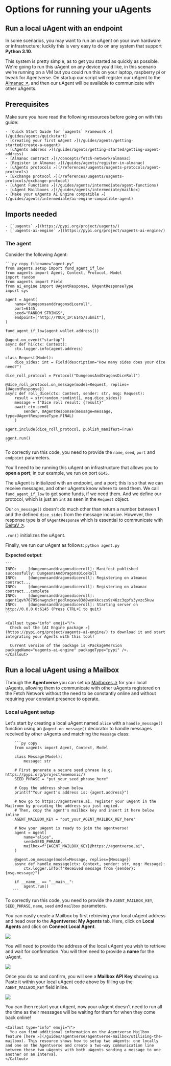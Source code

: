 
# Options for running your uAgents

## Run a local uAgent with an endpoint

In some scenarios, you may want to run an uAgent on your own hardware or infrastructure; luckily this is very easy to do on any system that support **Python 3.10**.

This system is pretty simple, as to get you started as quickly as possible. We're going to run this uAgent on any device you'd like, in this scenario we're running on a VM but you could run this on your laptop, raspberry pi or tweak for Agentverse. On startup our script will register our uAgent to the [Almanac ↗️](/references/contracts/uagents-almanac/almanac-overview), and then our uAgent will be available to communicate with other uAgents.

## Prerequisites

Make sure you have read the following resources before going on with this guide:

    - [Quick Start Guide for `uagents` Framework ↗️](/guides/agents/quickstart)
    - [Creating your first uAgent ↗️](/guides/agents/getting-started/create-a-uagent)
    - [uAgents address ↗️](/guides/agents/getting-started/getting-uagent-address)
    - [Almanac contract ↗️](/concepts/fetch-network/almanac)
    - [Register in Almanac ↗️](/guides/agents/register-in-almanac)
    - [uAgents protocols ↗️](/references/uagents/uagents-protocols/agent-protocols)
    - [Exchange protocol ↗️](/references/uagents/uagents-protocols/exchange-protocol)
    - [uAgent Functions ↗️](/guides/agents/intermediate/agent-functions)
    - [uAgent Mailboxes ↗️](/guides/agents/intermediate/mailbox)
    - [Make your uAgents AI Engine compatible ↗️](/guides/agents/intermediate/ai-engine-compatible-agent)

## Imports needed

    - [`uagents` ↗️](https://pypi.org/project/uagents/)
    - [`uagents-ai-engine` ↗️](https://pypi.org/project/uagents-ai-engine/)

### The agent

Consider the following Agent:

    ```py copy filename="agent.py"
    from uagents.setup import fund_agent_if_low
    from uagents import Agent, Context, Protocol, Model
    import random
    from uagents import Field
    from ai_engine import UAgentResponse, UAgentResponseType
    import sys

    agent = Agent(
        name="dungeonsanddragonsdiceroll",
        port=6145,
        seed="RANDOM STRINGS",
        endpoint=["http://YOUR_IP:6145/submit"],
    )

    fund_agent_if_low(agent.wallet.address())

    @agent.on_event("startup")
    async def hi(ctx: Context):
        ctx.logger.info(agent.address)

    class Request(Model):
        dice_sides: int = Field(description="How many sides does your dice need?")

    dice_roll_protocol = Protocol("DungeonsAndDragonsDiceRoll")

    @dice_roll_protocol.on_message(model=Request, replies={UAgentResponse})
    async def roll_dice(ctx: Context, sender: str, msg: Request):
        result = str(random.randint(1, msg.dice_sides))
        message = f"Dice roll result: {result}"
        await ctx.send(
            sender, UAgentResponse(message=message, type=UAgentResponseType.FINAL)
        )

    agent.include(dice_roll_protocol, publish_manifest=True)

    agent.run()
    ```

To correctly run this code, you need to provide the `name`, `seed`, `port` and `endpoint` parameters.

You'll need to be running this uAgent on infrastructure that allows you to **open a port**; in our example, we run on port `6145`.

The uAgent is initialized with an endpoint, and a port; this is so that we can receive messages, and other uAgents know where to send them. We call `fund_agent_if_low` to get some funds, if we need them. And we define our protocol, which is just an `int` as seen in the `Request` object.

Our `on_message()` doesn't do much other than return a number between 1 and the defined `dice_sides` from the message inclusive. However, the response type is of `UAgentResponse` which is essential to communicate with [DeltaV ↗️](/concepts/ai-engine/deltav).

`.run()` initializes the uAgent.

Finally, we  run our uAgent as follows: `python agent.py`

**Expected output**:

    ```
    INFO:     [dungeonsanddragonsdiceroll]: Manifest published successfully: DungeonsAndDragonsDiceRoll
    INFO:     [dungeonsanddragonsdiceroll]: Registering on almanac contract...
    INFO:     [dungeonsanddragonsdiceroll]: Registering on almanac contract...complete
    INFO:     [dungeonsanddragonsdiceroll]: agent1qvh76795enwgnzkrjpedlnqxwv83d8wxnkkcszs9z46zc3qpfs3yvzc5kuw
    INFO:     [dungeonsanddragonsdiceroll]: Starting server on http://0.0.0.0:6145 (Press CTRL+C to quit)
    ```

    <Callout type="info" emoji="ℹ️">
      Check out the [AI Engine package ↗️](https://pypi.org/project/uagents-ai-engine/) to download it and start integrating your Agents with this tool!

      Current version of the package is <PackageVersion packageName="uagents-ai-engine" packageType="pypi" />.
    </Callout>

## Run a local uAgent using a Mailbox

Through the **Agentverse** you can set up [Mailboxes ↗️](/guides/agents/intermediate/mailbox) for your local uAgents, allowing them to communicate with other uAgents registered on the Fetch Network without the need to be constantly online and without requiring your constant presence to operate.

### Local uAgent setup

Let's start by creating a local uAgent named `alice` with a `handle_message()` function using an `@agent.on_message()` decorator to handle messages received by other uAgents and matching the `Message` class:

        ```py copy
        from uagents import Agent, Context, Model
    
        class Message(Model):
            message: str
    
        # First generate a secure seed phrase (e.g. https://pypi.org/project/mnemonic/)
        SEED_PHRASE = "put_your_seed_phrase_here"
    
        # Copy the address shown below
        print(f"Your agent's address is: {agent.address}")
    
        # Now go to https://agentverse.ai, register your uAgent in the Mailroom by providing the address you just copied.
        # Then, copy the agent's mailbox key and insert it here below inline
        AGENT_MAILBOX_KEY = "put_your_AGENT_MAILBOX_KEY_here"
    
        # Now your uAgent is ready to join the agentverse!
        agent = Agent(
            name="alice",
            seed=SEED_PHRASE,
            mailbox=f"{AGENT_MAILBOX_KEY}@https://agentverse.ai",
        )
    
        @agent.on_message(model=Message, replies={Message})
        async def handle_message(ctx: Context, sender: str, msg: Message):
            ctx.logger.info(f"Received message from {sender}: {msg.message}")
    
        if __name__ == "__main__":
            agent.run()
       ```

To correctly run this code, you need to provide the `AGENT_MAILBOX_KEY`, `SEED_PHRASE`, `name`, `seed`  and `mailbox` parameters.

You can easily create a Mailbox by first retrieving your local uAgent address and head over to the **Agentverse: My Agents** tab. Here, click on **Local Agents** and click on **Connect Local Agent**.

![](src/images/guides/agentverse/mailbox/agentverse:mailbox/mailbox_1.png)

You will need to provide the address of the local uAgent you wish to retrieve and wait for confirmation. You will then need to provide a **name** for the uAgent.

![](src/images/guides/agentverse/mailbox/agentverse:mailbox/mailbox_2.png)

Once you do so and confirm, you will see a **Mailbox API Key** showing up. Paste it within your local uAgent code above by filling up the `AGENT_MAILBOX_KEY` field inline.

![](src/images/guides/agentverse/mailbox/agentverse:mailbox/mailbox_3.png)

You can then restart your uAgent, now your uAgent doesn't need to run all the time as their messages will be waiting for them for when they come back online!

    <Callout type="info" emoji="ℹ️">
      You can find additional information on the Agentverse Mailbox feature [here ↗️](/guides/agentverse/agentverse-mailbox/utilising-the-mailbox). This resource shows how to setup two uAgents: one locally and one on the Agentverse and create a two-way communication line between these two uAgents with both uAgents sending a message to one another on an interval.
    </Callout>
